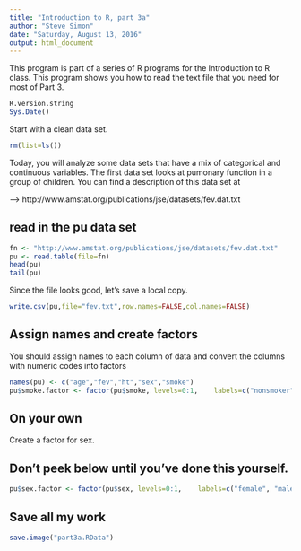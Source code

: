 ```yaml
---
title: "Introduction to R, part 3a"
author: "Steve Simon"
date: "Saturday, August 13, 2016"
output: html_document
---
```


This program is part of a series of R programs for the Introduction to R class. This program shows you how to read the text file that you need for most of Part 3.

```r
R.version.string
Sys.Date()
```

Start with a clean data set.

```r
rm(list=ls())
```

Today, you will analyze some data sets that have a mix of categorical and continuous variables. The first data set looks at pumonary function in a group of children. You can find a description of this data set at

--> http://www.amstat.org/publications/jse/datasets/fev.dat.txt

## read in the pu data set

```r
fn <- "http://www.amstat.org/publications/jse/datasets/fev.dat.txt"
pu <- read.table(file=fn)
head(pu)
tail(pu)
```

Since the file looks good, let's save a local copy.

```r
write.csv(pu,file="fev.txt",row.names=FALSE,col.names=FALSE)
```

## Assign names and create factors

You should assign names to each column of data and convert the columns with numeric codes into factors

```r
names(pu) <- c("age","fev","ht","sex","smoke")
pu$smoke.factor <- factor(pu$smoke, levels=0:1,    labels=c("nonsmoker", "smoker"))
```

## On your own

Create a factor for sex.

## Don't peek below until you've done this yourself.

```r
pu$sex.factor <- factor(pu$sex, levels=0:1,    labels=c("female", "male"))
```

## Save all my work

```r
save.image("part3a.RData")
```
